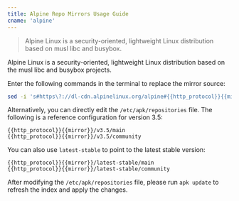 ```yaml
---
title: Alpine Repo Mirrors Usage Guide
cname: 'alpine'
---
```


> Alpine Linux is a security-oriented, lightweight Linux distribution based on musl libc and busybox.

Alpine Linux is a security-oriented, lightweight Linux distribution based on the musl libc and busybox projects.

Enter the following commands in the terminal to replace the mirror source:

<CodeBlock>

```bash
sed -i 's#https\?://dl-cdn.alpinelinux.org/alpine#{{http_protocol}}{{mirror}}#g' /etc/apk/repositories
```

</CodeBlock>

Alternatively, you can directly edit the `/etc/apk/repositories` file. The following is a reference configuration for version 3.5:


<CodeBlock>

```
{{http_protocol}}{{mirror}}/v3.5/main
{{http_protocol}}{{mirror}}/v3.5/community
```

</CodeBlock>

You can also use `latest-stable` to point to the latest stable version:


<CodeBlock>

```
{{http_protocol}}{{mirror}}/latest-stable/main
{{http_protocol}}{{mirror}}/latest-stable/community
```

</CodeBlock>

After modifying the `/etc/apk/repositories` file, please run `apk update` to refresh the index and apply the changes.

